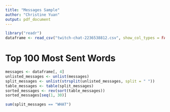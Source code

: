 ---
title: "Messages Sample"
author: "Christine Yuan"
output: pdf_document
---

```{r}
library("readr")
dataframe <- read_csv("twitch-chat-2236538812.csv", show_col_types = FALSE)
```

# Top 100 Most Sent Words
```{r}
messages <- dataframe[, 4]
unlisted_messages <- unlist(messages)
split_messages <- unlist(strsplit(unlisted_messages, split = " "))
table_messages <- table(split_messages)
sorted_messages <- rev(sort(table_messages))
sorted_messages[seq(1, 30)]
```

```{r}
sum(split_messages == "WHAT")
```

